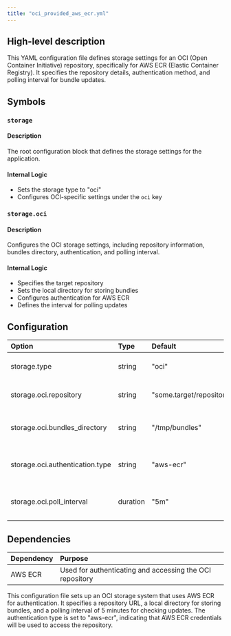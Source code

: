 ```yaml
---
title: "oci_provided_aws_ecr.yml"
---
```


## High-level description
This YAML configuration file defines storage settings for an OCI (Open Container Initiative) repository, specifically for AWS ECR (Elastic Container Registry). It specifies the repository details, authentication method, and polling interval for bundle updates.

## Symbols

### `storage`
#### Description
The root configuration block that defines the storage settings for the application.

#### Internal Logic
- Sets the storage type to "oci"
- Configures OCI-specific settings under the `oci` key

### `storage.oci`
#### Description
Configures the OCI storage settings, including repository information, bundles directory, authentication, and polling interval.

#### Internal Logic
- Specifies the target repository
- Sets the local directory for storing bundles
- Configures authentication for AWS ECR
- Defines the interval for polling updates

## Configuration
| Option | Type | Default | Description |
|:-------|:-----|:--------|:------------|
| storage.type | string | "oci" | Specifies the storage type as OCI |
| storage.oci.repository | string | "some.target/repository/abundle:latest" | The target OCI repository URL |
| storage.oci.bundles_directory | string | "/tmp/bundles" | Local directory path for storing bundles |
| storage.oci.authentication.type | string | "aws-ecr" | Authentication type for accessing the repository |
| storage.oci.poll_interval | duration | "5m" | Interval for polling updates from the repository |

## Dependencies
| Dependency | Purpose |
|:-----------|:--------|
| AWS ECR | Used for authenticating and accessing the OCI repository |

This configuration file sets up an OCI storage system that uses AWS ECR for authentication. It specifies a repository URL, a local directory for storing bundles, and a polling interval of 5 minutes for checking updates. The authentication type is set to "aws-ecr", indicating that AWS ECR credentials will be used to access the repository.